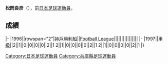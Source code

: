 {{Infobox football biography
|name=松岡良彦
|image=
|fullname=松岡良彦
|birth_date={{Birth date and age|1977|7|29}}
|cityofbirth=[[兵庫縣|兵庫縣]]
|countryofbirth=[[日本|日本]]
|position=[[前鋒_(足球)|前鋒]]
|currentclub=
|years=1996-1997
|clubs=[[神戶勝利船|神戶勝利船]]
|caps(goals)=
|nationalyears=
|nationalteam=
|nationalcaps(goals)=
}}
'''松岡良彦'''（{{Bd|1977年|7月29日||}}），前[[日本|日本]][[足球|足球]][[運動員|運動員]]。

==成績==
{{Football player club statistics 1|YYN}}
{{Football player club statistics 2|JPN|YYN}}
|-
|1996||rowspan="2"|[[神戶勝利船|神戶勝利船]]||[[Japan_Football_League|Football League]]||||||||||||||||
|-
|1997||[[日本職業足球甲級聯賽|甲級]]||2||1||0||0||0||0||2||1
{{Football player club statistics 3|1|JPN}}2||1||0||0||0||0||2||1
{{Football player club statistics 5}}2||1||0||0||0||0||2||1
|}

{{Japan-sport-bio-stub}}
{{Soccer-player-stub}}
[[Category:日本足球運動員|Category:日本足球運動員]]
[[Category:兵庫縣足球運動員|Category:兵庫縣足球運動員]]